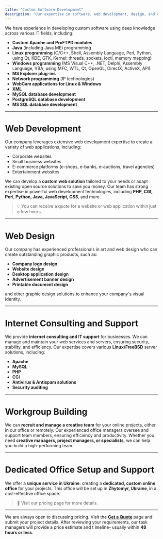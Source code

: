```yaml
---
title: "Custom Software Development"
description: "Our expertise in software, web development, design, and consulting."
---
```



We have experience in developing custom software using deep knowledge across various IT fields, including:

- **Custom Apache and ProFTPD modules**
- **Java** (including Java ME) programming
- **Linux programming** (C/C++, Shell, Assembly Language, Perl, Python, using Qt, KDE, GTK, Kernel: threads, sockets, ioctl, memory mapping)
- **Windows programming** (MS Visual C++, .NET, Delphi, Assembly Language, VBA, using MFC, WTL, Qt, OpenGL, DirectX, ActiveX, API)
- **MS Explorer plug-ins**
- **Network programming** (IP technologies)
- **WebCam applications for Linux & Windows**
- **XML**
- **MySQL database development**
- **PostgreSQL database development**
- **MS SQL database development**

---

# Web Development

Our company leverages extensive web development expertise to create a variety of web applications, including:

- Corporate websites
- Small business websites
- E-commerce platforms (e-shops, e-banks, e-auctions, travel agencies)
- Entertainment websites

We can develop a **custom web solution** tailored to your needs or adapt existing open source solutions to save you money. Our team has strong expertise in powerful web development technologies, including **PHP, CGI, Perl, Python, Java, JavaScript, CSS**, and more.

> 💡 You can receive a quote for a website or web application within just a few hours.

---

# Web Design

Our company has experienced professionals in art and web design who can create outstanding graphic products, such as:

- **Company logo design**
- **Website design**
- **Desktop application design**
- **Advertisement banner design**
- **Printable document design**

and other graphic design solutions to enhance your company's visual identity.

---

# Internet Consulting and Support

We provide **internet consulting and IT support** for businesses. We can manage and maintain your web services and servers, ensuring security, stability, and efficiency. Our expertise covers various **Linux/FreeBSD** server solutions, including:

* **Apache**
* **MySQL**
* **PHP**
* **CGI**
* **Antivirus & Antispam solutions**
* **Security auditing**

---

# Workgroup Building

We can **recruit and manage a creative team** for your online projects, either in our office or remotely. Our experienced office managers oversee and support team members, ensuring efficiency and productivity. Whether you need **creative managers, project managers, or specialists**, we can help you build a high-performing team.

---

# Dedicated Office Setup and Support

We offer a **unique service in Ukraine**: creating a **dedicated, custom online office** for your projects. This office will be set up in **Zhytomyr, Ukraine**, in a cost-effective office space.

> 🏢 Visit our pricing page for more details.

---

We are always open to discussing pricing. Visit the **[Get a Quote](/quote)** page and submit your project details. After reviewing your requirements, our task managers will provide a price estimate and t imeline- usually within **48 hours or less**.

